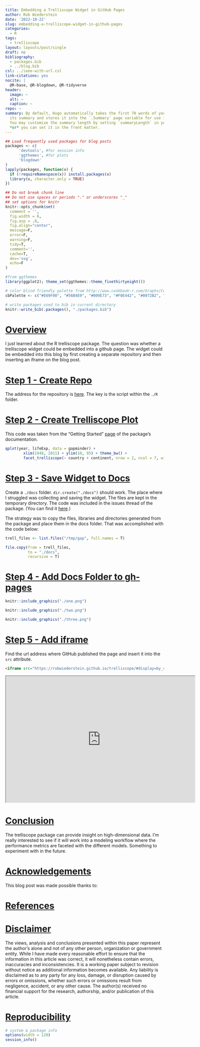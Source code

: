 ```yaml
---
title: Embedding a Trelliscope Widget in GitHub Pages
author: Rob Wiederstein
date: '2022-10-22'
slug: embedding-a-trelliscope-widget-in-github-pages
categories:
  - R
tags:
  - trelliscope
layout: layouts/post/single
draft: no
bibliography:
  - packages.bib
  - ../blog.bib
csl: ../ieee-with-url.csl
link-citations: yes
nocite: |
  @R-base, @R-blogdown, @R-tidyverse
header:
  image: ~
  alt: ~
  caption: ~
repo: ~
summary: By default, Hugo automatically takes the first 70 words of your content as
  its summary and stores it into the `.Summary` page variable for use in your templates.
  You may customize the summary length by setting `summaryLength` in your site configuration
  *or* you can set it in the front matter.
---
```



```r
## Load frequently used packages for blog posts
packages <- c(
      'devtools', #for session info
      'ggthemes', #for plots
      'blogdown'
)
lapply(packages, function(x) {
  if (!requireNamespace(x)) install.packages(x)
  library(x, character.only = TRUE)
})
```

```r
## Do not break chunk line
## Do not use spaces or periods "." or underscores "_"
## set options for knitr
knitr::opts_chunk$set(
  comment = '',
  fig.width = 6,
  fig.asp = .8,
  fig.align="center",
  message=F,
  error=F,
  warning=F,
  tidy=T,
  comment='',
  cache=T,
  dev='svg',
  echo=F
)
```

```r
#from ggthemes
library(ggplot2); theme_set(ggthemes::theme_fivethirtyeight())
```

```r
# color blind friendly palette from http://www.cookbook-r.com/Graphs/Colors_(ggplot2)/
cbPalette <- c("#E69F00", "#56B4E9", "#009E73", "#F0E442", "#0072B2", "#D55E00", "#CC79A7", "#000000")
```

```r
# write packages used to bib in current directory
knitr::write_bib(.packages(), "./packages.bib")
```

# [Overview](#overview)

I just learned about the R trelliscope package. The question was whether a trelliscope widget could be embedded into a github page.  The widget could be embedded into this blog by first creating a separate repository and then inserting an iframe on the blog post.

# [Step 1 - Create Repo](#create-repo)

The address for the repository is [here](https://github.com/RobWiederstein/trelliscope). The key is the script within the `./R` folder.

# [Step 2 - Create Trelliscope Plot](#trell-plot)

This code was taken from the "Getting Started" [page](https://hafen.github.io/trelliscopejs/articles/trelliscopejs.html) of the package's documentation.


```r
qplot(year, lifeExp, data = gapminder) +
        xlim(1948, 2011) + ylim(10, 95) + theme_bw() +
        facet_trelliscope(~ country + continent, nrow = 2, ncol = 7, width = 300)
```


# [Step 3 - Save Widget to Docs](#widget-docs)

Create a `./docs` folder.  `dir.create("./docs")` should work.  The place where I struggled was collecting and saving the widget.  The files are kept in the temporary directory.  The code was included in the issues thread of the package. (You can find it [here](https://github.com/hafen/trelliscopejs/issues/24).)

The strategy was to copy the files, libraries and directories generated from the package and place them in the docs folder.  That was accomplished with the code below:

```r
trell_files <- list.files("/tmp/gap", full.names = T)

file.copy(from = trell_files,
          to = "./docs",
          recursive = T)
```


# [Step 4 - Add Docs Folder to gh-pages](#gh-pages)

```r
knitr::include_graphics("./one.png")
```

```r
knitr::include_graphics("./two.png")
```

```r
knitr::include_graphics("./three.png")
```

# [Step 5 - Add iframe](#add-iframe)

Find the url address where GitHub published the page and insert it into the `src` attribute.


```html
<iframe src="https://robwiederstein.github.io/trelliscope/#display=by_country_continent&nrow=2&ncol=7&arr=row&pg=1&labels=country&sort=country;asc&filter=&sidebar=&fv=" width=600, height=400 title="Trelliscope Plot"></iframe>
```

<iframe src="https://robwiederstein.github.io/trelliscope/#display=by_country_continent&nrow=2&ncol=7&arr=row&pg=1&labels=country&sort=country;asc&filter=&sidebar=&fv=" width=600, height=400 title="Trelliscope Plot"></iframe>

# [Conclusion](#conclusion)

The trelliscope package can provide insight on high-dimensional data. I'm really interested to see if it will work into a modeling workflow where the performance metrics are faceted with the different models. Something to experiment with in the future.

# [Acknowledgements](#acknowledge)

This blog post was made possible thanks to:

# [References](#reference)

<div id="refs"></div>

# [Disclaimer](#disclaimer)

The views, analysis and conclusions presented within this paper represent the author’s alone and not of any other person, organization or government entity. While I have made every reasonable effort to ensure that the information in this article was correct, it will nonetheless contain errors, inaccuracies and inconsistencies. It is a working paper subject to revision without notice as additional information becomes available. Any liability is disclaimed as to any party for any loss, damage, or disruption caused by errors or omissions, whether such errors or omissions result from negligence, accident, or any other cause. The author(s) received no financial support for the research, authorship, and/or publication of this article.

# [Reproducibility](#reproduce)

```r
# system & package info
options(width = 120)
session_info()
```

